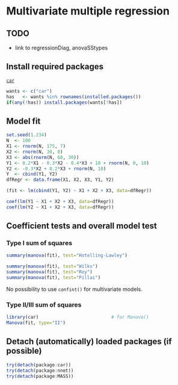 Multivariate multiple regression
=========================

TODO
-------------------------

 - link to regressionDiag, anovaSStypes

Install required packages
-------------------------

[`car`](http://cran.r-project.org/package=car)

```r
wants <- c("car")
has   <- wants %in% rownames(installed.packages())
if(any(!has)) install.packages(wants[!has])
```

Model fit
-------------------------
    
```r
set.seed(1.234)
N  <- 100
X1 <- rnorm(N, 175, 7)
X2 <- rnorm(N, 30, 8)
X3 <- abs(rnorm(N, 60, 30))
Y1 <- 0.2*X1 - 0.3*X2 - 0.4*X3 + 10 + rnorm(N, 0, 10)
Y2 <- -0.3*X2 + 0.2*X3 + rnorm(N, 10)
Y  <- cbind(Y1, Y2)
dfRegr <- data.frame(X1, X2, X3, Y1, Y2)
```

```r
(fit <- lm(cbind(Y1, Y2) ~ X1 + X2 + X3, data=dfRegr))
```

```r
coef(lm(Y1 ~ X1 + X2 + X3, data=dfRegr))
coef(lm(Y2 ~ X1 + X2 + X3, data=dfRegr))
```

Coefficient tests and overall model test
-------------------------

### Type I sum of squares

```r
summary(manova(fit), test="Hotelling-Lawley")
```

```r
summary(manova(fit), test="Wilks")
summary(manova(fit), test="Roy")
summary(manova(fit), test="Pillai")
```

No possibility to use `confint()` for multivariate models.

### Type II/III sum of squares

```r
library(car)                           # for Manova()
Manova(fit, type="II")
```

Detach (automatically) loaded packages (if possible)
-------------------------

```r
try(detach(package:car))
try(detach(package:nnet))
try(detach(package:MASS))
```
